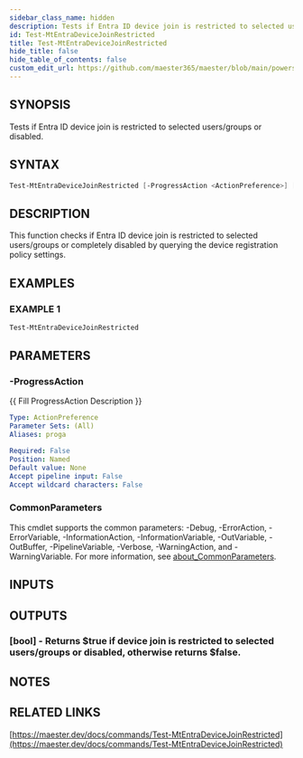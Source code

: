 ```yaml
---
sidebar_class_name: hidden
description: Tests if Entra ID device join is restricted to selected users/groups or disabled.
id: Test-MtEntraDeviceJoinRestricted
title: Test-MtEntraDeviceJoinRestricted
hide_title: false
hide_table_of_contents: false
custom_edit_url: https://github.com/maester365/maester/blob/main/powershell/public/Test-MtEntraDeviceJoinRestricted.ps1
---
```


## SYNOPSIS

Tests if Entra ID device join is restricted to selected users/groups or disabled.

## SYNTAX

```powershell
Test-MtEntraDeviceJoinRestricted [-ProgressAction <ActionPreference>] [<CommonParameters>]
```

## DESCRIPTION

This function checks if Entra ID device join is restricted to selected users/groups or completely disabled by querying the device registration policy settings.

## EXAMPLES

### EXAMPLE 1

```powershell
Test-MtEntraDeviceJoinRestricted
```

## PARAMETERS

### -ProgressAction

\{\{ Fill ProgressAction Description \}\}

```yaml
Type: ActionPreference
Parameter Sets: (All)
Aliases: proga

Required: False
Position: Named
Default value: None
Accept pipeline input: False
Accept wildcard characters: False
```

### CommonParameters

This cmdlet supports the common parameters: -Debug, -ErrorAction, -ErrorVariable, -InformationAction, -InformationVariable, -OutVariable, -OutBuffer, -PipelineVariable, -Verbose, -WarningAction, and -WarningVariable. For more information, see [about_CommonParameters](http://go.microsoft.com/fwlink/?LinkID=113216).

## INPUTS

## OUTPUTS

### [bool] - Returns $true if device join is restricted to selected users/groups or disabled, otherwise returns $false.

## NOTES

## RELATED LINKS

[https://maester.dev/docs/commands/Test-MtEntraDeviceJoinRestricted](https://maester.dev/docs/commands/Test-MtEntraDeviceJoinRestricted)
